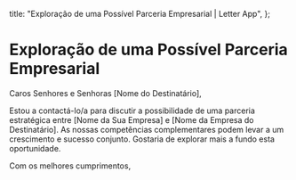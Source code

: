   title: "Exploração de uma Possível Parceria Empresarial | Letter App",
};

# Exploração de uma Possível Parceria Empresarial

Caros Senhores e Senhoras [Nome do Destinatário],

Estou a contactá-lo/a para discutir a possibilidade de uma parceria estratégica entre [Nome da Sua Empresa] e [Nome da Empresa do Destinatário]. As nossas competências complementares podem levar a um crescimento e sucesso conjunto. Gostaria de explorar mais a fundo esta oportunidade.

Com os melhores cumprimentos,
